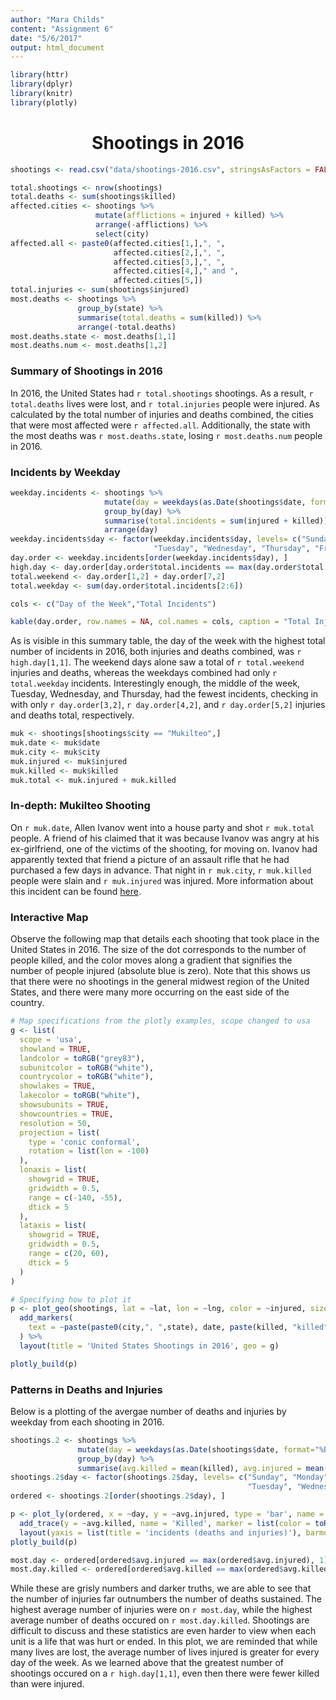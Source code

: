 ```yaml
---
author: "Mara Childs"
content: "Assignment 6"
date: "5/6/2017"
output: html_document
---
```


<!-- In this assignment, I use "include = FALSE" where I don't want to show any outputs of my r code -->
```r
library(httr)
library(dplyr)
library(knitr)
library(plotly)
```

<center> <h1> Shootings in 2016 </h1> </center>

<!-- Reading in data -->
```r
shootings <- read.csv("data/shootings-2016.csv", stringsAsFactors = FALSE)
```

<!-- Summary Information computations -->
```r
total.shootings <- nrow(shootings)
total.deaths <- sum(shootings$killed)
affected.cities <- shootings %>% 
                   mutate(afflictions = injured + killed) %>% 
                   arrange(-afflictions) %>% 
                   select(city)
affected.all <- paste0(affected.cities[1,],", ",
                       affected.cities[2,],", ",
                       affected.cities[3,],", ",
                       affected.cities[4,]," and ",
                       affected.cities[5,])
total.injuries <- sum(shootings$injured)
most.deaths <- shootings %>% 
               group_by(state) %>% 
               summarise(total.deaths = sum(killed)) %>% 
               arrange(-total.deaths)
most.deaths.state <- most.deaths[1,1]
most.deaths.num <- most.deaths[1,2]
```
<!-- Summary Information output -->
### Summary of Shootings in 2016
In 2016, the United States had `r total.shootings` shootings. As a result, `r total.deaths` lives were lost, and `r total.injuries` people were injured. As calculated by the total number of injuries and deaths combined, the cities that were most affected were `r affected.all`. Additionally, the state with the most deaths was `r most.deaths.state`, losing `r most.deaths.num` people in 2016.

<!-- Summary Table computations -->

### Incidents by Weekday

```r
weekday.incidents <- shootings %>% 
                     mutate(day = weekdays(as.Date(shootings$date, format="%B %d, %Y"))) %>% 
                     group_by(day) %>%
                     summarise(total.incidents = sum(injured + killed)) %>% 
                     arrange(day)
weekday.incidents$day <- factor(weekday.incidents$day, levels= c("Sunday", "Monday", 
                                "Tuesday", "Wednesday", "Thursday", "Friday", "Saturday"))
day.order <- weekday.incidents[order(weekday.incidents$day), ]
high.day <- day.order[day.order$total.incidents == max(day.order$total.incidents),]
total.weekend <- day.order[1,2] + day.order[7,2]
total.weekday <- sum(day.order$total.incidents[2:6])
```
<!-- Summary Table output -->
```r
cols <- c("Day of the Week","Total Incidents")

kable(day.order, row.names = NA, col.names = cols, caption = "Total Injuries and Deaths by Weekday")
```

As is visible in this summary table, the day of the week with the highest total number of incidents in 2016, both injuries and deaths combined, was `r high.day[1,1]`. The weekend days alone saw a total of `r total.weekend` injuries and deaths, whereas the weekdays combined had only `r total.weekday` incidents. Interestingly enough, the middle of the week, Tuesday, Wednesday, and Thursday, had the fewest incidents, checking in with only `r day.order[3,2]`, `r day.order[4,2]`, and `r day.order[5,2]` injuries and deaths total, respectively.

<!-- In-depth Incident computations -->
```r
muk <- shootings[shootings$city == "Mukilteo",]
muk.date <- muk$date
muk.city <- muk$city
muk.injured <- muk$injured
muk.killed <- muk$killed
muk.total <- muk.injured + muk.killed
```

<!-- In-depth Incident output -->
### In-depth: Mukilteo Shooting

On `r muk.date`, Allen Ivanov went into a house party and shot `r muk.total` people. A friend of his claimed that it was because Ivanov was angry at his ex-girlfriend, one of the victims of the shooting, for moving on. Ivanov had apparently texted that friend a picture of an assault rifle that he had purchased a few days in advance. That night in `r muk.city`, `r muk.killed` people were slain and `r muk.injured` was injured. More information about this incident can be found [here](http://komonews.com/news/local/watch-at-1-pm-accused-mukilteo-shooter-to-appear-in-court).

<!-- Interactive Map -->

### Interactive Map
Observe the following map that details each shooting that took place in the United States in 2016. The size of the dot corresponds to the number of people killed, and the color moves along a gradient that signifies the number of people injured (absolute blue is zero). Note that this shows us that there were no shootings in the general midwest region of the United States, and there were many more occurring on the east side of the country.

```r
# Map specifications from the plotly examples, scope changed to usa
g <- list(
  scope = 'usa',
  showland = TRUE,
  landcolor = toRGB("grey83"),
  subunitcolor = toRGB("white"),
  countrycolor = toRGB("white"),
  showlakes = TRUE,
  lakecolor = toRGB("white"),
  showsubunits = TRUE,
  showcountries = TRUE,
  resolution = 50,
  projection = list(
    type = 'conic conformal',
    rotation = list(lon = -100)
  ),
  lonaxis = list(
    showgrid = TRUE,
    gridwidth = 0.5,
    range = c(-140, -55),
    dtick = 5
  ),
  lataxis = list(
    showgrid = TRUE,
    gridwidth = 0.5,
    range = c(20, 60),
    dtick = 5
  )
)

# Specifying how to plot it
p <- plot_geo(shootings, lat = ~lat, lon = ~lng, color = ~injured, size = ~killed, colors=c("blue","yellow"), opacity = 0.5) %>%
  add_markers(
    text = ~paste(paste0(city,", ",state), date, paste(killed, "killed"), paste(injured, "injured"), sep = "<br />")
  ) %>%
  layout(title = 'United States Shootings in 2016', geo = g)

plotly_build(p)
```

<!-- Interactive Plot -->
### Patterns in Deaths and Injuries
Below is a plotting of the avergae number of deaths and injuries by weekday from each shooting in 2016. 
```r
shootings.2 <- shootings %>% 
               mutate(day = weekdays(as.Date(shootings$date, format="%B %d, %Y"))) %>% 
               group_by(day) %>%
               summarise(avg.killed = mean(killed), avg.injured = mean(injured))
shootings.2$day <- factor(shootings.2$day, levels= c("Sunday", "Monday", 
                                                     "Tuesday", "Wednesday", "Thursday", "Friday", "Saturday"))
ordered <- shootings.2[order(shootings.2$day), ]

p <- plot_ly(ordered, x = ~day, y = ~avg.injured, type = 'bar', name = 'Injured', marker = list(color = toRGB("purple"))) %>%
  add_trace(y = ~avg.killed, name = 'Killed', marker = list(color = toRGB("pink"))) %>%
  layout(yaxis = list(title = 'incidents (deaths and injuries)'), barmode = 'stack')
plotly_build(p)

most.day <- ordered[ordered$avg.injured == max(ordered$avg.injured), 1]
most.day.killed <- ordered[ordered$avg.killed == max(ordered$avg.killed), 1]
```
While these are grisly numbers and darker truths, we are able to see that the number of injuries far outnumbers the number of deaths sustained. The highest average number of injuries were on `r most.day`, while the highest average number of deaths occured on `r most.day.killed`. Shootings are difficult to discuss and these statistics are even harder to view when each unit is a life that was hurt or ended. In this plot, we are reminded that while many lives are lost, the average number of lives injured is greater for every day of the week. As we learned above that the greatest number of shootings occured on a `r high.day[1,1]`, even then there were fewer killed than were injured.